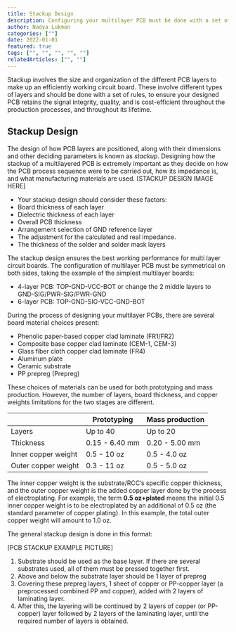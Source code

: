 ```yaml
---
title: Stackup Design
description: Configuring your multilayer PCB must be done with a set of rules for the best performance.
author: Nadya Lukman
categories: [""]
date: 2022-01-01
featured: true
tags: ["", "", "", "", ""]
relatedArticles: ["", ""]
---
```


Stackup involves the size and organization of the different PCB layers to make up an efficiently working circuit board. These involve different types of layers and should be done with a set of rules, to ensure your designed PCB retains the signal integrity, quality, and is cost-efficient throughout the production processes, and throughout its lifetime.

## Stackup Design

The design of how PCB layers are positioned, along with their dimensions and other deciding parameters is known as _stackup_. Designing how the stackup of a multilayered PCB is extremely important as they decide on how the PCB process sequence were to be carried out, how its impedance is, and what manufacturing materials are used.
[STACKUP DESIGN IMAGE HERE]

- Your stackup design should consider these factors:
- Board thickness of each layer
- Dielectric thickness of each layer
- Overall PCB thickness
- Arrangement selection of GND reference layer
- The adjustment for the calculated and real impedance.
- The thickness of the solder and solder mask layers

The stackup design ensures the best working performance for multi layer circuit boards. The configuration of multilayer PCB must be symmetrical on both sides, taking the example of the simplest multilayer boards:

- 4-layer PCB: TOP-GND-VCC-BOT or change the 2 middle layers to GND-SIG/PWR-SIG/PWR-GND
- 6-layer PCB: TOP-GND-SIG-VCC-GND-BOT

During the process of designing your multilayer PCBs, there are several board material choices present:

- Phenolic paper-based copper clad laminate (FR1/FR2)
- Composite base copper clad laminate (CEM-1, CEM-3)
- Glass fiber cloth copper clad laminate (FR4)
- Aluminum plate
- Ceramic substrate
- PP prepreg (Prepreg)

These choices of materials can be used for both prototyping and mass production. However, the number of layers, board thickness, and copper weights limitations for the two stages are different.

|                     | Prototyping    | Mass production |
| ------------------- | -------------- | --------------- |
| Layers              | Up to 40       | Up to 20        |
| Thickness           | 0.15 - 6.40 mm | 0.20 - 5.00 mm  |
| Inner copper weight | 0.5 - 10 oz    | 0.5 - 4.0 oz    |
| Outer copper weight | 0.3 - 11 oz    | 0.5 - 5.0 oz    |

The inner copper weight is the substrate/RCC’s specific copper thickness, and the outer copper weight is the added copper layer done by the process of electroplating. For example, the term **0.5 oz+plated** means the initial 0.5 inner copper weight is to be electroplated by an additional of 0.5 oz (the standard parameter of copper plating). In this example, the total outer copper weight will amount to 1.0 oz.

The general stackup design is done in this format:

[PCB STACKUP EXAMPLE PICTURE]

1. Substrate should be used as the base layer. If there are several substrates used, all of them must be pressed together first.
2. Above and below the substrate layer should be 1 layer of prepreg
3. Covering these prepreg layers, 1 sheet of copper or PP-copper layer (a preprocessed combined PP and copper), added with 2 layers of laminating layer.
4. After this, the layering will be continued by 2 layers of copper (or PP-copper) layer followed by 2 layers of the laminating layer, until the required number of layers is obtained.
